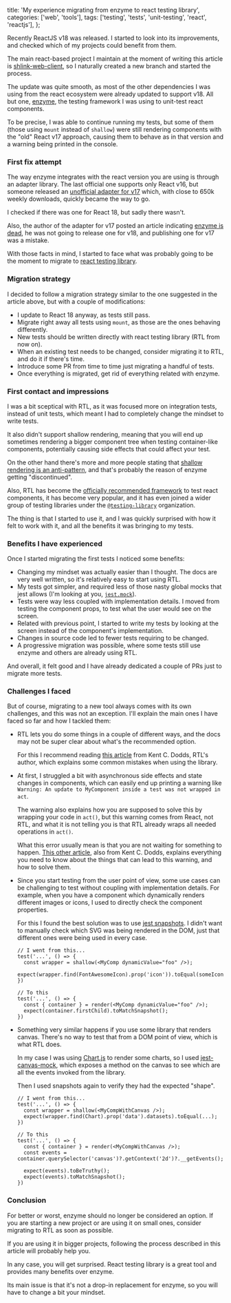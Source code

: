   title: 'My experience migrating from enzyme to react testing library',
  categories: ['web', 'tools'],
  tags: ['testing', 'tests', 'unit-testing', 'react', 'reactjs'],
};

Recently ReactJS v18 was released. I started to look into its improvements, and checked which of my projects could benefit from them.

The main react-based project I maintain at the moment of writing this article is [shlink-web-client](https://github.com/shlinkio/shlink-web-client), so I naturally created a new branch and started the process.

The update was quite smooth, as most of the other dependencies I was using from the react ecosystem were already updated to support v18. All but one, [enzyme](https://enzymejs.github.io/enzyme/), the testing framework I was using to unit-test react components.

To be precise, I was able to continue running my tests, but some of them (those using `mount` instead of `shallow`) were still rendering components with the "old" React v17 approach, causing them to behave as in that version and a warning being printed in the console.

### First fix attempt

The way enzyme integrates with the react version you are using is through an adapter library. The last official one supports only React v16, but someone released an [unofficial adapter for v17](https://github.com/wojtekmaj/enzyme-adapter-react-17) which, with close to 650k weekly downloads, quickly became the way to go.

I checked if there was one for React 18, but sadly there wasn't.

Also, the author of the adapter for v17 posted an article indicating [enzyme is dead](https://dev.to/wojtekmaj/enzyme-is-dead-now-what-ekl), he was not going to release one for v18, and publishing one for v17 was a mistake.

With those facts in mind, I started to face what was probably going to be the moment to migrate to [react testing library](https://testing-library.com/docs/react-testing-library/intro).

### Migration strategy

I decided to follow a migration strategy similar to the one suggested in the article above, but with a couple of modifications:

* I update to React 18 anyway, as tests still pass.
* Migrate right away all tests using `mount`, as those are the ones behaving differently.
* New tests should be written directly with react testing library (RTL from now on).
* When an existing test needs to be changed, consider migrating it to RTL, and do it if there's time.
* Introduce some PR from time to time just migrating a handful of tests.
* Once everything is migrated, get rid of everything related with enzyme.

### First contact and impressions

I was a bit sceptical with RTL, as it was focused more on integration tests, instead of unit tests, which meant I had to completely change the mindset to write tests.

It also didn't support shallow rendering, meaning that you will end up sometimes rendering a bigger component tree when testing container-like components, potentially causing side effects that could affect your test.

On the other hand there's more and more people stating that [shallow rendering is an anti-pattern](https://kentcdodds.com/blog/why-i-never-use-shallow-rendering), and that's probably the reason of enzyme getting "discontinued".

Also, RTL has become the [officially recommended framework](https://reactjs.org/docs/testing.html#tools) to test react components, it has become very popular, and it has even joined a wider group of testing libraries under the [`@testing-library`](https://testing-library.com/) organization.

The thing is that I started to use it, and I was quickly surprised with how it felt to work with it, and all the benefits it was bringing to my tests.

### Benefits I have experienced

Once I started migrating the first tests I noticed some benefits:

* Changing my mindset was actually easier than I thought. The docs are very well written, so it's relatively easy to start using RTL.
* My tests got simpler, and required less of those nasty global mocks that jest allows (I'm looking at you, [`jest.mock`](https://jestjs.io/es-ES/docs/mock-functions#mocking-modules)).
* Tests were way less coupled with implementation details. I moved from testing the component props, to test what the user would see on the screen.
* Related with previous point, I started to write my tests by looking at the screen instead of the component's implementation.
* Changes in source code led to fewer tests requiring to be changed.
* A progressive migration was possible, where some tests still use enzyme and others are already using RTL.

And overall, it felt good and I have already dedicated a couple of PRs just to migrate more tests.

### Challenges I faced

But of course, migrating to a new tool always comes with its own challenges, and this was not an exception. I'll explain the main ones I have faced so far and how I tackled them:

* RTL lets you do some things in a couple of different ways, and the docs may not be super clear about what's the recommended option.

  For this I recommend reading [this article](https://acel.me/DCMb1) from Kent C. Dodds, RTL's author, which explains some common mistakes when using the library.

* At first, I struggled a bit with asynchronous side effects and state changes in components, which can easily end up printing a warning like `Warning: An update to MyComponent inside a test was not wrapped in act`.

  The warning also explains how you are supposed to solve this by wrapping your code in `act()`, but this warning comes from React, not RTL, and what it is not telling you is that RTL already wraps all needed operations in `act()`.

  What this error usually mean is that you are not waiting for something to happen. [This other article](https://acel.me/jnUdT), also from Kent C. Dodds, explains everything you need to know about the things that can lead to this warning, and how to solve them.

* Since you start testing from the user point of view, some use cases can be challenging to test without coupling with implementation details. For example, when you have a component which dynamically renders different images or icons, I used to directly check the component properties.

  For this I found the best solution was to use [jest snapshots](https://jestjs.io/docs/snapshot-testing). I didn't want to manually check which SVG was being rendered in the DOM, just that different ones were being used in every case.

  ```tsx
  // I went from this...
  test('...', () => {
    const wrapper = shallow(<MyComp dynamicValue="foo" />);
    expect(wrapper.find(FontAwesomeIcon).prop('icon')).toEqual(someIcon);
  })

  // To this
  test('...', () => {
    const { container } = render(<MyComp dynamicValue="foo" />);
    expect(container.firstChild).toMatchSnapshot();
  })
  ```

* Something very similar happens if you use some library that renders canvas. There's no way to test that from a DOM point of view, which is what RTL does.

  In my case I was using [Chart.js](https://www.chartjs.org/) to render some charts, so I used [jest-canvas-mock](https://github.com/hustcc/jest-canvas-mock), which exposes a method on the canvas to see which are all the events invoked from the library.

  Then I used snapshots again to verify they had the expected "shape".

  ```tsx
  // I went from this...
  test('...', () => {
    const wrapper = shallow(<MyCompWithCanvas />);
    expect(wrapper.find(Chart).prop('data').datasets).toEqual(...);
  })

  // To this
  test('...', () => {
    const { container } = render(<MyCompWithCanvas />);
    const events = container.querySelector('canvas')?.getContext('2d')?.__getEvents();

    expect(events).toBeTruthy();
    expect(events).toMatchSnapshot();
  })
  ```

### Conclusion

For better or worst, enzyme should no longer be considered an option. If you are starting a new project or are using it on small ones, consider migrating to RTL as soon as possible.

If you are using it in bigger projects, following the process described in this article will probably help you.

In any case, you will get surprised. React testing library is a great tool and provides many benefits over enzyme.

Its main issue is that it's not a drop-in replacement for enzyme, so you will have to change a bit your mindset.
